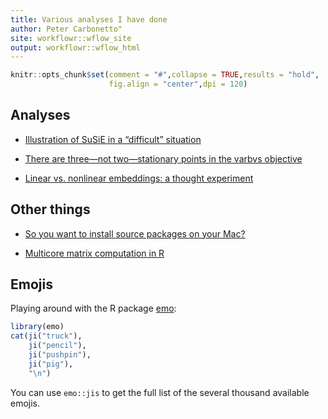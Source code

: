 ```yaml
---
title: Various analyses I have done
author: Peter Carbonetto"
site: workflowr::wflow_site
output: workflowr::wflow_html
---
```


```r
knitr::opts_chunk$set(comment = "#",collapse = TRUE,results = "hold",
                      fig.align = "center",dpi = 120)
```
					  
Analyses
--------

+ [Illustration of SuSiE in a "difficult" situation](susie_jrssb_example.html)

+ [There are three—not two—stationary points in the varbvs
   objective](visualize_varbvs_surface.html)

+ [Linear vs. nonlinear embeddings: a thought experiment](tsne_vs_factors.html)

Other things
------------

+ [So you want to install source packages on your Mac?](r-macos.html)

+ [Multicore matrix computation in R](demo.matrix.multicore.html)

Emojis
------

Playing around with the R package [emo][emo]:

```r
library(emo)
cat(ji("truck"),
    ji("pencil"),
    ji("pushpin"),
    ji("pig"),
	"\n")
```

You can use `emo::jis` to get the full list of the several thousand
available emojis.

[emo]: https://github.com/hadley/emo
